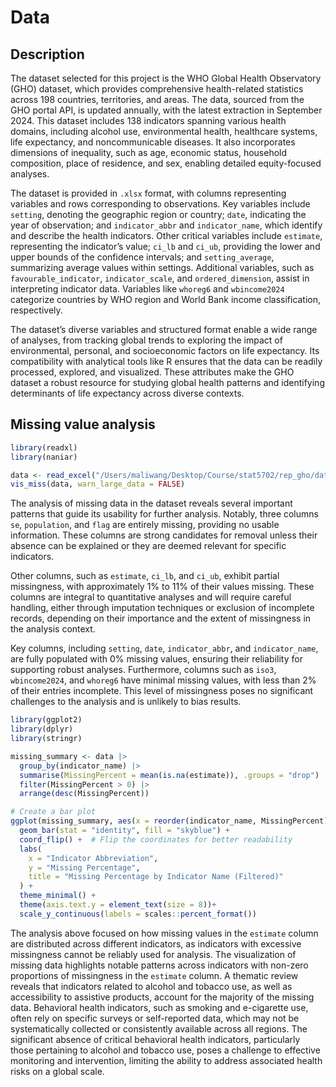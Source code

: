 # Data

## Description

The dataset selected for this project is the WHO Global Health Observatory (GHO) dataset, which provides comprehensive health-related statistics across 198 countries, territories, and areas. The data, sourced from the GHO portal API, is updated annually, with the latest extraction in September 2024. This dataset includes 138 indicators spanning various health domains, including alcohol use, environmental health, healthcare systems, life expectancy, and noncommunicable diseases. It also incorporates dimensions of inequality, such as age, economic status, household composition, place of residence, and sex, enabling detailed equity-focused analyses.

The dataset is provided in `.xlsx` format, with columns representing variables and rows corresponding to observations. Key variables include `setting`, denoting the geographic region or country; `date`, indicating the year of observation; and `indicator_abbr` and `indicator_name`, which identify and describe the health indicators. Other critical variables include `estimate`, representing the indicator's value; `ci_lb` and `ci_ub`, providing the lower and upper bounds of the confidence intervals; and `setting_average`, summarizing average values within settings. Additional variables, such as `favourable_indicator`, `indicator_scale`, and `ordered_dimension`, assist in interpreting indicator data. Variables like `whoreg6` and `wbincome2024` categorize countries by WHO region and World Bank income classification, respectively.

The dataset’s diverse variables and structured format enable a wide range of analyses, from tracking global trends to exploring the impact of environmental, personal, and socioeconomic factors on life expectancy. Its compatibility with analytical tools like R ensures that the data can be readily processed, explored, and visualized. These attributes make the GHO dataset a robust resource for studying global health patterns and identifying determinants of life expectancy across diverse contexts.

## Missing value analysis

```r
library(readxl)
library(naniar)

data <- read_excel("/Users/maliwang/Desktop/Course/stat5702/rep_gho/data.xlsx")
vis_miss(data, warn_large_data = FALSE)
```

The analysis of missing data in the dataset reveals several important patterns that guide its usability for further analysis. Notably, three columns `se`, `population`, and `flag` are entirely missing, providing no usable information. These columns are strong candidates for removal unless their absence can be explained or they are deemed relevant for specific indicators.

Other columns, such as `estimate`, `ci_lb`, and `ci_ub`, exhibit partial missingness, with approximately 1% to 11% of their values missing. These columns are integral to quantitative analyses and will require careful handling, either through imputation techniques or exclusion of incomplete records, depending on their importance and the extent of missingness in the analysis context.

Key columns, including `setting`, `date`, `indicator_abbr`, and `indicator_name`, are fully populated with 0% missing values, ensuring their reliability for supporting robust analyses. Furthermore, columns such as `iso3`, `wbincome2024`, and `whoreg6` have minimal missing values, with less than 2% of their entries incomplete. This level of missingness poses no significant challenges to the analysis and is unlikely to bias results.

```r
library(ggplot2)
library(dplyr)
library(stringr)

missing_summary <- data |>
  group_by(indicator_name) |>
  summarise(MissingPercent = mean(is.na(estimate)), .groups = "drop") |>
  filter(MissingPercent > 0) |>
  arrange(desc(MissingPercent)) 

# Create a bar plot
ggplot(missing_summary, aes(x = reorder(indicator_name, MissingPercent), y = MissingPercent)) +
  geom_bar(stat = "identity", fill = "skyblue") +
  coord_flip() +  # Flip the coordinates for better readability
  labs(
    x = "Indicator Abbreviation",
    y = "Missing Percentage",
    title = "Missing Percentage by Indicator Name (Filtered)"
  ) +
  theme_minimal() +
  theme(axis.text.y = element_text(size = 8))+
  scale_y_continuous(labels = scales::percent_format())
```

The analysis above focused on how missing values in the `estimate` column are distributed across different indicators, as indicators with excessive missingness cannot be reliably used for analysis. The visualization of missing data highlights notable patterns across indicators with non-zero proportions of missingness in the `estimate` column. A thematic review reveals that indicators related to alcohol and tobacco use, as well as accessibility to assistive products, account for the majority of the missing data. Behavioral health indicators, such as smoking and e-cigarette use, often rely on specific surveys or self-reported data, which may not be systematically collected or consistently available across all regions. The significant absence of critical behavioral health indicators, particularly those pertaining to alcohol and tobacco use, poses a challenge to effective monitoring and intervention, limiting the ability to address associated health risks on a global scale.
